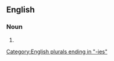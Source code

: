 {{also|excellencies}}

==English==

===Noun===
{{head|en|noun plural form}}

# {{plural of|Excellency|lang=en}}

[[Category:English plurals ending in "-ies"]]